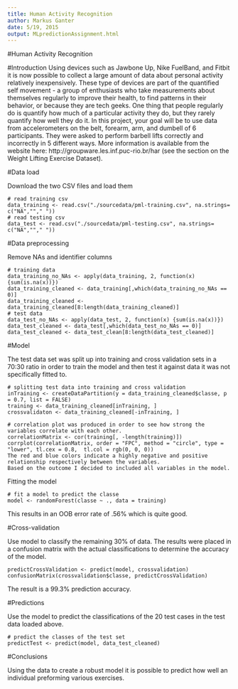 ```yaml
---			
title: Human Activity Recognition
author: Markus Ganter
date: 5/19, 2015
output: MLpredictionAssignment.html
---
```


#Human Activity Recognition

#Introduction
Using devices such as Jawbone Up, Nike FuelBand, and Fitbit it is now possible to collect a large amount of data about personal activity relatively inexpensively. These type of devices are part of the quantified self movement - a group of enthusiasts who take measurements about themselves regularly to improve their health, to find patterns in their behavior, or because they are tech geeks. One thing that people regularly do is quantify how much of a particular activity they do, but they rarely quantify how well they do it. In this project, your goal will be to use data from accelerometers on the belt, forearm, arm, and dumbell of 6 participants. They were asked to perform barbell lifts correctly and incorrectly in 5 different ways. More information is available from the website here: http://groupware.les.inf.puc-rio.br/har (see the section on the Weight Lifting Exercise Dataset).


#Data load

Download the two CSV files and load them 

```
# read training csv 
data_training <- read.csv("./sourcedata/pml-training.csv", na.strings= c("NA",""," "))
# read testing csv
data_test <- read.csv("./sourcedata/pml-testing.csv", na.strings= c("NA",""," "))
```

#Data preprocessing 

Remove NAs and identifier columns

``` 
# training data
data_training_no_NAs <- apply(data_training, 2, function(x) {sum(is.na(x))})
data_training_cleaned <- data_training[,which(data_training_no_NAs == 0)]
data_training_cleaned <- data_training_cleaned[8:length(data_training_cleaned)]
# test data
data_test_no_NAs <- apply(data_test, 2, function(x) {sum(is.na(x))})
data_test_cleaned <- data_test[,which(data_test_no_NAs == 0)]
data_test_cleaned <- data_test_clean[8:length(data_test_cleaned)]
```

#Model

The test data set was split up into training and cross validation sets in a 70:30 ratio in order to train the model and then test it against data it was not specifically fitted to.

```
# splitting test data into training and cross validation
inTraining <- createDataPartition(y = data_training_cleaned$classe, p = 0.7, list = FALSE)
training <- data_training_cleaned[inTraining, ]
crossvalidaton <- data_training_cleaned[-inTraining, ]

# correlation plot was produced in order to see how strong the variables correlate with each other.
correlationMatrix <- cor(training[, -length(training)])
corrplot(correlationMatrix, order = "FPC", method = "circle", type = "lower", tl.cex = 0.8,  tl.col = rgb(0, 0, 0))
The red and blue colors indicate a highly negative and positive relationship respectively between the variables. 
Based on the outcome I decided to included all variables in the model.
```

Fitting the model

```
# fit a model to predict the classe
model <- randomForest(classe ~ ., data = training)
```

This results in an OOB error rate of .56% which is quite good. 

#Cross-validation

Use model to classify the remaining 30% of data. The results were placed in a confusion matrix with the actual classifications to determine the accuracy of the model.

```
predictCrossValidation <- predict(model, crossvalidation)
confusionMatrix(crossvalidation$classe, predictCrossValidation)
```
The result is a 99.3% prediction accuracy. 

#Predictions

Use the model to predict the classifications of the 20 test cases in the test data loaded above. 

```
# predict the classes of the test set
predictTest <- predict(model, data_test_cleaned)
```

#Conclusions

Using the data to create a robust model it is possible to predict how well an individual preforming various exercises.